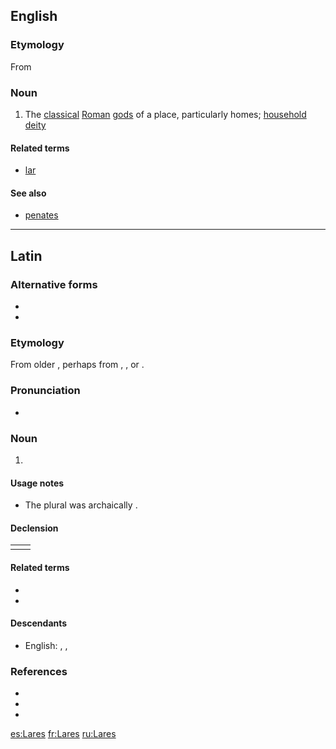 {{also|lares|läres}}
==English==

===Etymology===
{{wikipedia}}
From {{etyl|la|en}} {{m|la|Lares}}

===Noun===
{{head|en|noun}}

# The [[classical]] [[Roman]] [[god]]s of a place, particularly homes; [[household deity]]

====Related terms====
* [[lar]]

====See also====
* [[penates]]

----

==Latin==

===Alternative forms===
* {{alter|la|larēs}}
* {{alter|la|Lasēs}}

===Etymology===
From older {{m|la|Lasēs}}, perhaps from {{der|la|ett|𐌋𐌀𐌓|tr=lar}}, {{m|ett|𐌋𐌀𐌓𐌔|tr=lars}}, or {{m|ett|𐌋𐌀𐌓𐌈|tr=lartʰ||lord}}.

===Pronunciation===
* {{la-IPA|Larēs}}

===Noun===
{{la-noun|Larēs|Larum|gen2=Larium|m|third}}

# {{lb|la|Roman god}} {{l|en|Lares, the [[classical]] [[Roman]] [[god]]s of a place, particularly homes; [[household deity]]}}

====Usage notes====
* The plural was archaically {{m|la|Lasēs}}.

====Declension====
{|
|{{la-decl-3rd|Larēs|Lar|num=pl}}
|{{la-decl-3rd-I|Larēs|Lar|num=pl}}
|}

====Related terms====
* {{l|la|lār}}
* {{l|la|larva}}

====Descendants====
* English: {{l|en|lares}}, {{l|en|Lares}}, {{l|en|Lars}}

===References===
* {{R:L&S}}
* {{R:Elementary Lewis}}
* {{R:Gaffiot}}

[[es:Lares]]
[[fr:Lares]]
[[ru:Lares]]